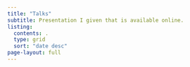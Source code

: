 ```yaml
---
title: "Talks"
subtitle: Presentation I given that is available online.
listing:
  contents: .
  type: grid
  sort: "date desc"
page-layout: full
---
```

